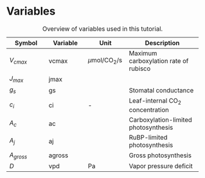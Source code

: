 # Variables {.unnumbered}

| Symbol      | Variable | Unit              | Description                           |
|---------------|---------------|---------------|---------------------------|
| $V_{cmax}$  | vcmax    | $\mu$mol/CO$_2$/s | Maximum carboxylation rate of rubisco |
| $J_{max}$   | jmax     |                   |                                       |
| $g_s$       | gs       |                   | Stomatal conductance                  |
| $c_i$       | ci       | \-                | Leaf-internal CO$_2$ concentration    |
| $A_c$       | ac       |                   | Carboxylation-limited photosynthesis  |
| $A_j$       | aj       |                   | RuBP-limited photosynthesis           |
| $A_{gross}$ | agross   |                   | Gross photosynthesis                  |
| $D$         | vpd      | Pa                | Vapor pressure deficit                |

: Overview of variables used in this tutorial.
